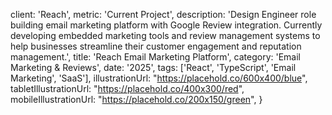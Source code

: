 
  client: 'Reach',
  metric: 'Current Project',
  description: 'Design Engineer role building email marketing platform with Google Review integration. Currently developing embedded marketing tools and review management systems to help businesses streamline their customer engagement and reputation management.',
  title: 'Reach Email Marketing Platform',
  category: 'Email Marketing & Reviews',
  date: '2025',
  tags: ['React', 'TypeScript', 'Email Marketing', 'SaaS'],
  illustrationUrl: "https://placehold.co/600x400/blue",
  tabletIllustrationUrl: "https://placehold.co/400x300/red",
  mobileIllustrationUrl: "https://placehold.co/200x150/green",
}

<ProjectMetadata
  client={metadata.client}
  metric={metadata.metric}
  category={metadata.category}
  date={metadata.date}
  tags={metadata.tags}
/>

